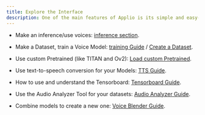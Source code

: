 ```yaml
---
title: Explore the Interface
description: One of the main features of Applio is its simple and easy-to-understand interface. Here you will find the main things you can do.
---
```


- Make an inference/use voices: [inference section](/docs/appliogetting-started/download-models).

- Make a Dataset, train a Voice Model: [training Guide](/docs/applio/getting-started/training) / [Create a Dataset](/docs/applio/guides/create-datasets/create-datasets).

- Use custom Pretrained (like TITAN and Ov2): [Load custom Pretrained](/docs/applio/getting-started/pretrained).

- Use text-to-speech conversion for your Models: [TTS Guide](/docs/applio/getting-started/tts).

- How to use and understand the Tensorboard: [Tensorboard Guide](/docs/applio/getting-started/tensorboard).

- Use the Audio Analyzer Tool for your datasets: [Audio Analyzer Guide](/docs/applio/getting-started/audio-analizer).

- Combine models to create a new one: [Voice Blender Guide](/docs/applio/getting-started/voice-blender.mdx).